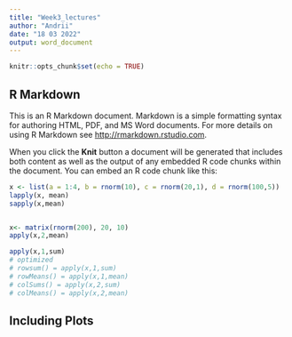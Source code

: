 ```yaml
---
title: "Week3_lectures"
author: "Andrii"
date: "18 03 2022"
output: word_document
---
```


```r
knitr::opts_chunk$set(echo = TRUE)
```

## R Markdown

This is an R Markdown document. Markdown is a simple formatting syntax for authoring HTML, PDF, and MS Word documents. For more details on using R Markdown see <http://rmarkdown.rstudio.com>.

When you click the **Knit** button a document will be generated that includes both content as well as the output of any embedded R code chunks within the document. You can embed an R code chunk like this:

```r
x <- list(a = 1:4, b = rnorm(10), c = rnorm(20,1), d = rnorm(100,5))
lapply(x, mean)
sapply(x,mean)


x<- matrix(rnorm(200), 20, 10)
apply(x,2,mean)

apply(x,1,sum)
# optimized
# rowsum() = apply(x,1,sum)
# rowMeans() = apply(x,1,mean)
# colSums() = apply(x,2,sum)
# colMeans() = apply(x,2,mean)
```


## Including Plots
